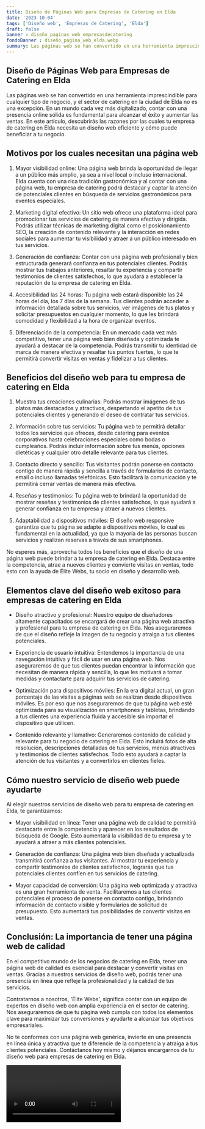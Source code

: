```yaml
---
title: Diseño de Páginas Web para Empresas de Catering en Elda
date: '2023-10-04'
tags: ['Diseño web', 'Empresas de Catering', 'Elda']
draft: false
banner : diseño_paginas_web_empresasdecatering
fondoBanner : diseño_pagina_web_elda.webp
summary: Las páginas web se han convertido en una herramienta imprescindible para cualquier tipo de negocio, y el sector de catering en la ciudad de Elda no es una excepción. En un mundo cada vez más digitalizado, contar con una presencia online sólida es fundamental para alcanzar el éxito y aumentar las ventas. En este artículo, descubrirás las razones por las cuales tu empresa de catering en Elda necesita un diseño web eficiente y cómo puede beneficiar a tu negocio.
---
```


## Diseño de Páginas Web para Empresas de Catering en Elda 

Las páginas web se han convertido en una herramienta imprescindible para cualquier tipo de negocio, y el sector de catering en la ciudad de Elda no es una excepción. En un mundo cada vez más digitalizado, contar con una presencia online sólida es fundamental para alcanzar el éxito y aumentar las ventas. En este artículo, descubrirás las razones por las cuales tu empresa de catering en Elda necesita un diseño web eficiente y cómo puede beneficiar a tu negocio.

## Motivos por los cuales necesitan una página web

1. Mayor visibilidad online: Una página web brinda la oportunidad de llegar a un público más amplio, ya sea a nivel local o incluso internacional. Elda cuenta con una rica tradición gastronómica y al contar con una página web, tu empresa de catering podrá destacar y captar la atención de potenciales clientes en búsqueda de servicios gastronómicos para eventos especiales.

2. Marketing digital efectivo: Un sitio web ofrece una plataforma ideal para promocionar tus servicios de catering de manera efectiva y dirigida. Podrás utilizar técnicas de marketing digital como el posicionamiento SEO, la creación de contenido relevante y la interacción en redes sociales para aumentar tu visibilidad y atraer a un público interesado en tus servicios.

3. Generación de confianza: Contar con una página web profesional y bien estructurada generará confianza en tus potenciales clientes. Podrás mostrar tus trabajos anteriores, resaltar tu experiencia y compartir testimonios de clientes satisfechos, lo que ayudará a establecer la reputación de tu empresa de catering en Elda.

4. Accesibilidad las 24 horas: Tu página web estará disponible las 24 horas del día, los 7 días de la semana. Tus clientes podrán acceder a información detallada sobre tus servicios, ver imágenes de tus platos y solicitar presupuestos en cualquier momento, lo que les brindará comodidad y flexibilidad a la hora de organizar eventos.

5. Diferenciación de la competencia: En un mercado cada vez más competitivo, tener una página web bien diseñada y optimizada te ayudará a destacar de la competencia. Podrás transmitir tu identidad de marca de manera efectiva y resaltar tus puntos fuertes, lo que te permitirá convertir visitas en ventas y fidelizar a tus clientes.

## Beneficios del diseño web para tu empresa de catering en Elda

1. Muestra tus creaciones culinarias: Podrás mostrar imágenes de tus platos más destacados y atractivos, despertando el apetito de tus potenciales clientes y generando el deseo de contratar tus servicios.

2. Información sobre tus servicios: Tu página web te permitirá detallar todos los servicios que ofreces, desde catering para eventos corporativos hasta celebraciones especiales como bodas o cumpleaños. Podrás incluir información sobre tus menús, opciones dietéticas y cualquier otro detalle relevante para tus clientes.

3. Contacto directo y sencillo: Tus visitantes podrán ponerse en contacto contigo de manera rápida y sencilla a través de formularios de contacto, email o incluso llamadas telefónicas. Esto facilitará la comunicación y te permitirá cerrar ventas de manera más efectiva.

4. Reseñas y testimonios: Tu página web te brindará la oportunidad de mostrar reseñas y testimonios de clientes satisfechos, lo que ayudará a generar confianza en tu empresa y atraer a nuevos clientes.

5. Adaptabilidad a dispositivos móviles: El diseño web responsive garantiza que tu página se adapte a dispositivos móviles, lo cual es fundamental en la actualidad, ya que la mayoría de las personas buscan servicios y realizan reservas a través de sus smartphones.

No esperes más, aprovecha todos los beneficios que el diseño de una página web puede brindar a tu empresa de catering en Elda. Destaca entre la competencia, atrae a nuevos clientes y convierte visitas en ventas, todo esto con la ayuda de Élite Webs, tu socio en diseño y desarrollo web.

<GifSeo />

<Cta />

## Elementos clave del diseño web exitoso para empresas de catering en Elda

- Diseño atractivo y profesional: Nuestro equipo de diseñadores altamente capacitados se encargará de crear una página web atractiva y profesional para tu empresa de catering en Elda. Nos aseguraremos de que el diseño refleje la imagen de tu negocio y atraiga a tus clientes potenciales.

- Experiencia de usuario intuitiva: Entendemos la importancia de una navegación intuitiva y fácil de usar en una página web. Nos aseguraremos de que tus clientes puedan encontrar la información que necesitan de manera rápida y sencilla, lo que les motivará a tomar medidas y contactarte para adquirir tus servicios de catering.

- Optimización para dispositivos móviles: En la era digital actual, un gran porcentaje de las visitas a páginas web se realizan desde dispositivos móviles. Es por eso que nos aseguraremos de que tu página web esté optimizada para su visualización en smartphones y tabletas, brindando a tus clientes una experiencia fluida y accesible sin importar el dispositivo que utilicen.

- Contenido relevante y llamativo: Generaremos contenido de calidad y relevante para tu negocio de catering en Elda. Esto incluirá fotos de alta resolución, descripciones detalladas de tus servicios, menús atractivos y testimonios de clientes satisfechos. Todo esto ayudará a captar la atención de tus visitantes y a convertirlos en clientes fieles.

## Cómo nuestro servicio de diseño web puede ayudarte

Al elegir nuestros servicios de diseño web para tu empresa de catering en Elda, te garantizamos:

- Mayor visibilidad en línea: Tener una página web de calidad te permitirá destacarte entre la competencia y aparecer en los resultados de búsqueda de Google. Esto aumentará la visibilidad de tu empresa y te ayudará a atraer a más clientes potenciales.

- Generación de confianza: Una página web bien diseñada y actualizada transmitirá confianza a tus visitantes. Al mostrar tu experiencia y compartir testimonios de clientes satisfechos, lograrás que tus potenciales clientes confíen en tus servicios de catering.

- Mayor capacidad de conversión: Una página web optimizada y atractiva es una gran herramienta de venta. Facilitaremos a tus clientes potenciales el proceso de ponerse en contacto contigo, brindando información de contacto visible y formularios de solicitud de presupuesto. Esto aumentará tus posibilidades de convertir visitas en ventas.

## Conclusión: La importancia de tener una página web de calidad

En el competitivo mundo de los negocios de catering en Elda, tener una página web de calidad es esencial para destacar y convertir visitas en ventas. Gracias a nuestros servicios de diseño web, podrás tener una presencia en línea que refleje la profesionalidad y la calidad de tus servicios.

Contratarnos a nosotros, 'Élite Webs', significa contar con un equipo de expertos en diseño web con amplia experiencia en el sector de catering. Nos aseguraremos de que tu página web cumpla con todos los elementos clave para maximizar tus conversiones y ayudarte a alcanzar tus objetivos empresariales.

No te conformes con una página web genérica, invierte en una presencia en línea única y atractiva que te diferencie de la competencia y atraiga a tus clientes potenciales. Contáctanos hoy mismo y déjanos encargarnos de tu diseño web para empresas de catering en Elda.

<Video />

<CtaBot job='Empresas de Catering' city='Elda'/>

<Gmaps query='Elda+españa+maps' />